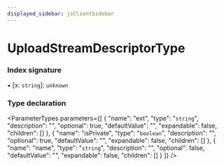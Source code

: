 ```yaml
---
displayed_sidebar: jsClientSidebar
---
```



# UploadStreamDescriptorType

### Index signature

▪ [x: `string`]: `unknown`

### Type declaration

<ParameterTypes parameters={[
  {
    "name": "ext",
    "type": "`string`",
    "description": "",
    "optional": true,
    "defaultValue": "",
    "expandable": false,
    "children": []
  },
  {
    "name": "isPrivate",
    "type": "`boolean`",
    "description": "",
    "optional": true,
    "defaultValue": "",
    "expandable": false,
    "children": []
  },
  {
    "name": "name",
    "type": "`string`",
    "description": "",
    "optional": false,
    "defaultValue": "",
    "expandable": false,
    "children": []
  }
]} />
